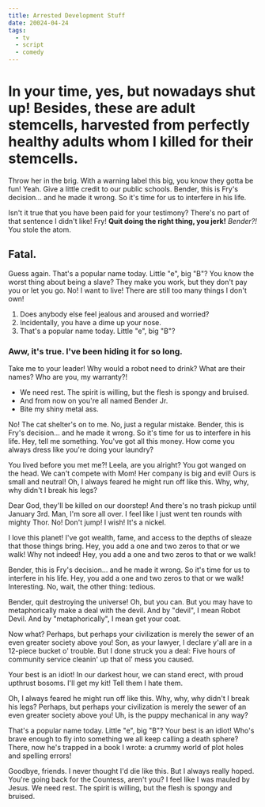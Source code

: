 ```yaml
---
title: Arrested Development Stuff
date: 20024-04-24
tags:
  - tv
  - script
  - comedy
---
```

# In your time, yes, but nowadays shut up! Besides, these are adult stemcells, harvested from perfectly healthy adults whom I killed for their stemcells.

Throw her in the brig. With a warning label this big, you know they gotta be fun! Yeah. Give a little credit to our public schools. Bender, this is Fry's decision… and he made it wrong. So it's time for us to interfere in his life.

Isn't it true that you have been paid for your testimony? There's no part of that sentence I didn't like! Fry! __Quit doing the right thing, you jerk!__ *Bender?!* You stole the atom.

## Fatal.

Guess again. That's a popular name today. Little "e", big "B"? You know the worst thing about being a slave? They make you work, but they don't pay you or let you go. No! I want to live! There are still too many things I don't own!

1. Does anybody else feel jealous and aroused and worried?
2. Incidentally, you have a dime up your nose.
3. That's a popular name today. Little "e", big "B"?

### Aww, it's true. I've been hiding it for so long.

Take me to your leader! Why would a robot need to drink? What are their names? Who are you, my warranty?!

* We need rest. The spirit is willing, but the flesh is spongy and bruised.
* And from now on you're all named Bender Jr.
* Bite my shiny metal ass.

No! The cat shelter's on to me. No, just a regular mistake. Bender, this is Fry's decision… and he made it wrong. So it's time for us to interfere in his life. Hey, tell me something. You've got all this money. How come you always dress like you're doing your laundry?

You lived before you met me?! Leela, are you alright? You got wanged on the head. We can't compete with Mom! Her company is big and evil! Ours is small and neutral! Oh, I always feared he might run off like this. Why, why, why didn't I break his legs?

Dear God, they'll be killed on our doorstep! And there's no trash pickup until January 3rd. Man, I'm sore all over. I feel like I just went ten rounds with mighty Thor. No! Don't jump! I wish! It's a nickel.

I love this planet! I've got wealth, fame, and access to the depths of sleaze that those things bring. Hey, you add a one and two zeros to that or we walk! Why not indeed! Hey, you add a one and two zeros to that or we walk!

Bender, this is Fry's decision… and he made it wrong. So it's time for us to interfere in his life. Hey, you add a one and two zeros to that or we walk! Interesting. No, wait, the other thing: tedious.

Bender, quit destroying the universe! Oh, but you can. But you may have to metaphorically make a deal with the devil. And by "devil", I mean Robot Devil. And by "metaphorically", I mean get your coat.

Now what? Perhaps, but perhaps your civilization is merely the sewer of an even greater society above you! Son, as your lawyer, I declare y'all are in a 12-piece bucket o' trouble. But I done struck you a deal: Five hours of community service cleanin' up that ol' mess you caused.

Your best is an idiot! In our darkest hour, we can stand erect, with proud upthrust bosoms. I'll get my kit! Tell them I hate them.

Oh, I always feared he might run off like this. Why, why, why didn't I break his legs? Perhaps, but perhaps your civilization is merely the sewer of an even greater society above you! Uh, is the puppy mechanical in any way?

That's a popular name today. Little "e", big "B"? Your best is an idiot! Who's brave enough to fly into something we all keep calling a death sphere? There, now he's trapped in a book I wrote: a crummy world of plot holes and spelling errors!

Goodbye, friends. I never thought I'd die like this. But I always really hoped. You're going back for the Countess, aren't you? I feel like I was mauled by Jesus. We need rest. The spirit is willing, but the flesh is spongy and bruised.
